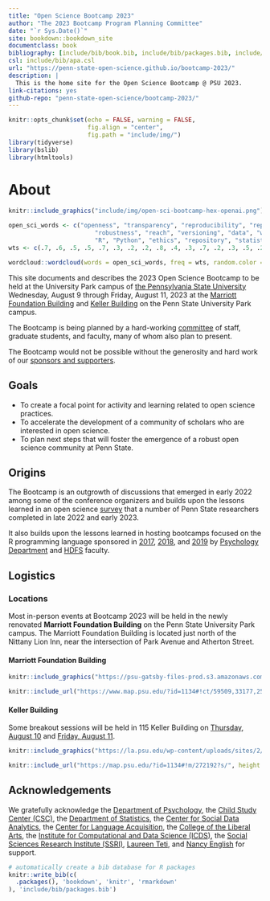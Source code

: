 ```yaml
--- 
title: "Open Science Bootcamp 2023"
author: "The 2023 Bootcamp Program Planning Committee"
date: "`r Sys.Date()`"
site: bookdown::bookdown_site
documentclass: book
bibliography: [include/bib/book.bib, include/bib/packages.bib, include/bib/bootcamp.bib]
csl: include/bib/apa.csl
url: "https://penn-state-open-science.github.io/bootcamp-2023/"
description: |
  This is the home site for the Open Science Bootcamp @ PSU 2023.
link-citations: yes
github-repo: "penn-state-open-science/bootcamp-2023/"
---
```


```r
knitr::opts_chunk$set(echo = FALSE, warning = FALSE,
                      fig.align = "center",
                      fig.path = "include/img/")
library(tidyverse)
library(bslib)
library(htmltools)
```

# About {-}

```r
knitr::include_graphics("include/img/open-sci-bootcamp-hex-openai.png")
```

```r
open_sci_words <- c("openness", "transparency", "reproducibility", "replication", "sharing",
                        "robustness", "reach", "versioning", "data", "wrangling", "crisis", "rigor",
                        "R", "Python", "ethics", "repository", "statistics", "scripts", "automation", "git", "preregistration")
wts <- c(.7, .6, .5, .5, .7, .3, .2, .2, .8, .4, .3, .7, .2, .3, .5, .2, .6, .3, .2, .2, .4)/4

wordcloud::wordcloud(words = open_sci_words, freq = wts, random.color = TRUE, rot.per = .25, colors = c("red", "blue", "orange", "yellow", "brown", "black", "aquamarine", "chartreuse", "coral", "bisque", "cyan", "darkmagenta")) # http://www.stat.columbia.edu/~tzheng/files/Rcolor.pdf
```

This site documents and describes the 2023 Open Science Bootcamp to be held at the University Park campus of [the Pennsylvania State University](https://www.psu.edu) Wednesday, August 9 through Friday, August 11, 2023 at the [Marriott Foundation Building](#marriott-fdn-bldg) and [Keller Building](#keller-bldg) on the Penn State University Park campus.

The Bootcamp is being planned by a hard-working [committee](program-planning-committee.html) of staff, graduate students, and faculty, many of whom also plan to present.

The Bootcamp would not be possible without the generosity and hard work of our [sponsors and supporters](#acknowledgements).

## Goals {-}

- To create a focal point for activity and learning related to open science practices.
- To accelerate the development of a community of scholars who are interested in open science.
- To plan next steps that will foster the emergence of a robust open science community at Penn State.

## Origins {-}

The Bootcamp is an outgrowth of discussions that emerged in early 2022 among some of the conference organizers and builds upon the lessons learned in an open science [survey](https://penn-state-open-science.github.io/survey-fall-2022/) that a number of Penn State researchers completed in late 2022 and early 2023.

It also builds upon the lessons learned in hosting bootcamps focused on the R programming language sponsored in [2017](https://psu-psychology.github.io/r-bootcamp/), [2018](https://psu-psychology.github.io/r-bootcamp-2018/), and [2019](https://psu-psychology.github.io/r-bootcamp-2019/) by [Psychology Department](https://psych.la.psu.edu) and [HDFS](https://hhd.psu.edu/hdfs) faculty.

## Logistics {-}

### Locations {-}

Most in-person events at Bootcamp 2023 will be held in the newly renovated **Marriott Foundation Building** on the Penn State University Park campus.
The Marriott Foundation Building is located just north of the Nittany Lion Inn, near the intersection of Park Avenue and Atherton Street.

#### Marriott Foundation Building  {- #marriott-fdn-bldg}

```r
knitr::include_graphics("https://psu-gatsby-files-prod.s3.amazonaws.com/s3fs-public/styles/4_3_2000w/public/Oak%20Building.jpeg?h=71976bb4&itok=AOCn0pbO")
```

```r
knitr::include_url("https://www.map.psu.edu/?id=1134#!ct/59509,33177,25403,26748,26749,26750,27255?m/336393?s/", height = "400px")
```

#### Keller Building {- #keller-bldg}

Some breakout sessions will be held in 115 Keller Building on [Thursday, August 10](#day_2) and [Friday, August 11](#day_3).

```r
knitr::include_graphics("https://la.psu.edu/wp-content/uploads/sites/2/2022/11/Keller-Building-April-2022-01.jpg")
```

```r
knitr::include_url("https://map.psu.edu/?id=1134#!m/272192?s/", height = "400px")
```

<!-- ### Remote participants {-} -->

<!-- Bootcamp 2023 will be streamed online at the following URL: -->

<!-- <https://psu.zoom.us/bootcamp-2023/> -->

<!-- All sessions will be recorded and made publicly available at a later date. -->

## Acknowledgements {-}

We gratefully acknowledge the [Department of Psychology](http://psych.la.psu.edu), the [Child Study Center (CSC)](https://csc.la.psu.edu), the [Department of Statistics](https://science.psu.edu/stat), the [Center for Social Data Analytics](https://soda.la.psu.edu), the [Center for Language Acquisition](https://language.la.psu.edu), the [College of the Liberal Arts](https://la.psu.edu), the [Institute for Computational and Data Science (ICDS)](https://icds.psu.edu), the [Social Sciences Research Institute (SSRI)](https://ssri.psu.edu), [Laureen Teti](https://psych.la.psu.edu/directory/laureen-teti-ph-d), and [Nancy English](https://psych.la.psu.edu/directory/nec101) for support.

```r
# automatically create a bib database for R packages
knitr::write_bib(c(
  .packages(), 'bookdown', 'knitr', 'rmarkdown'
), 'include/bib/packages.bib')
```

